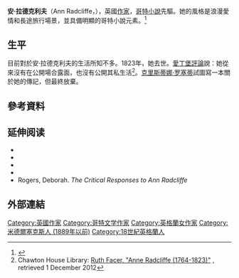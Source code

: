 {{Infobox writer <!-- for more information see [[:Template:Infobox_writer/doc|:Template:Infobox writer/doc]] -->
| name       = Ann Radcliffe
| image      = Ann Radcliffe.jpg
| image_size = 150px
| birth_date = {{birth date|1764|7|9|df=y}}
| birth_place = [[倫敦|倫敦]][[霍本|霍本]]
| death_date = {{death date and age|1823|2|7|1764|7|9|df=y}}
| death_place = 倫敦
| occupation = [[作家|作家]]
| nationality = 英國
| genre       = [[哥特小說|哥特小說]]
}}

'''安·拉德克利夫'''（Ann Radcliffe，{{bd|1764年|7月9日|1823年|2月7日|}}），英國[[作家|作家]]，[[哥特小說|哥特小說]]先驅。她的風格是浪漫愛情和長途旅行場景，並具備明顯的哥特小說元素。<ref>{{cite book |author1=張雨涵 |title=感性之旅：安．拉德克利夫的《奧多芙的神祕》及《義大利人》中的風景論述 |date=2014 |publisher=成大外文系碩士論文 |accessdate=2018-10-02}}</ref>

==生平==
目前對於安·拉德克利夫的生活所知不多。1823年，她去世。[[愛丁堡評論|愛丁堡評論]]說：她從來沒有在公開場合露面，也沒有公開其私生活<ref name=Facer>Chawton House Library: [http://www.chawtonhouse.org/wp-content/uploads/2012/06/Ann-Radcliffe.pdf Ruth Facer, "Anne Radcliffe (1764-1823)"] {{Wayback|url=http://www.chawtonhouse.org/wp-content/uploads/2012/06/Ann-Radcliffe.pdf |date=20161023213025 }}, retrieved 1 December 2012</ref>。[[克里斯蒂娜·罗塞蒂|克里斯蒂娜·罗塞蒂]]試圖寫一本關於她的傳記，但最終放棄。

==參考資料==
{{Reflist | 64em}}

==延伸阅读==
*{{cite web |last=Cody |first=David |title=Ann Radcliffe: An Evaluation |work=The Victorian Web: An Overview |date=July 2000 |url=http://www.victorianweb.org/previctorian/radcliffe/intro.html |accessdate=1 December 2010 |archive-date=2019-06-17 |archive-url=https://web.archive.org/web/20190617092655/http://www.victorianweb.org/previctorian/radcliffe/intro.html |dead-url=yes }}
*{{Cite web |url=http://academic.brooklyn.cuny.edu/english/melani/novel_18c/radcliffe/index.html |title=Ann Radcliffe. |publisher=Brooklyn College English Department |date=9 May 2003 |accessdate=15 June 2015 |archive-date=2011-06-29 |archive-url=https://web.archive.org/web/20110629092255/http://academic.brooklyn.cuny.edu/english/melani/novel_18c/radcliffe/index.html |dead-url=no }}
*{{cite book |first=Rictor |last=Norton |title=Mistress of Udolpho: The Life of Ann Radcliffe |year=1999}}
*{{cite book |title=Ann Radcliffe: A Bio-Bibliography |last=Rogers |first=Deborah |publisher= |year=1996 |isbn=978-0-313-28379-6 |location= |pages=}}
*Rogers, Deborah. ''The Critical Responses to Ann Radcliffe''

==外部連結==
{{wikiquote}}


{{Authority control}}
{{DEFAULTSORT:Radcliffe, Ann}}
[[Category:英國作家|Category:英國作家]]
[[Category:哥特文学作家|Category:哥特文学作家]]
[[Category:英格蘭女作家|Category:英格蘭女作家]]
[[Category:米德爾塞克斯人_(1889年以前)|Category:米德爾塞克斯人 (1889年以前)]]
[[Category:18世紀英格蘭人|Category:18世紀英格蘭人]]